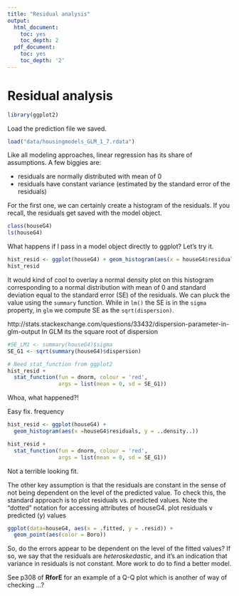 ```yaml
---
title: "Residual analysis"
output:
  html_document:
    toc: yes
    toc_depth: 2
  pdf_document:
    toc: yes
    toc_depth: '2'
---
```



Residual analysis
========================================================

```r
library(ggplot2)
```

Load the prediction file we saved.

```r
load("data/housingmodels_GLM_1_7.rdata")
```

Like all modeling approaches, linear regression has its share of assumptions. A
few biggies are:

* residuals are normally distributed with mean of 0
* residuals have constant variance (estimated by the standard error of the residuals)

For the first one, we can certainly create a histogram of the residuals. If you
recall, the residuals get saved with the model object.

```r
class(houseG4)
ls(houseG4)
```

What happens if I pass in a model object directly to ggplot? Let's try it.

```r
hist_resid <- ggplot(houseG4) + geom_histogram(aes(x = houseG4$residuals))
hist_resid
```

It would kind of cool to overlay a normal density plot on this histogram corresponding
to a normal distribution with mean of 0 and standard deviation equal to the standard error (SE)
of the residuals. We can pluck the value using the `summary` function. While in `lm()`
the SE is in the `sigma` property, in `glm` we compute SE as the `sqrt(dispersion)`.

http://stats.stackexchange.com/questions/33432/dispersion-parameter-in-glm-output
In GLM its the square root of dispersion
```r
#SE_LM1 <- summary(houseG4)$sigma
SE_G1 <- sqrt(summary(houseG4)$dispersion)
```

```r
# Need stat_function from ggplot2
hist_resid + 
  stat_function(fun = dnorm, colour = 'red', 
                args = list(mean = 0, sd = SE_G1))
```


Whoa, what happened?!

Easy fix.
frequency
```r
hist_resid <- ggplot(houseG4) + 
  geom_histogram(aes(x =houseG4$residuals, y = ..density..))

hist_resid + 
  stat_function(fun = dnorm, colour = 'red', 
                args = list(mean = 0, sd = SE_G1))
```

Not a terrible looking fit.

The other key assumption is that the residuals are constant in the sense of not
being dependent on the level of the predicted value. To check this, the standard
approach is to plot residuals vs. predicted values. Note the "dotted" notation
for accessing attributes of houseG4. 
plot residuals v predicted (y) values

```r
ggplot(data=houseG4, aes(x = .fitted, y = .resid)) + 
  geom_point(aes(color = Boro))
```

So, do the errors appear to be dependent on the level of the fitted values? If
so, we say that the residuals are *heteroskedastic*, and it's an indication that
variance in residuals is not constant. More work to do to find a better model.

See p308 of **RforE** for an example of a Q-Q plot which is another of way of
checking ...?